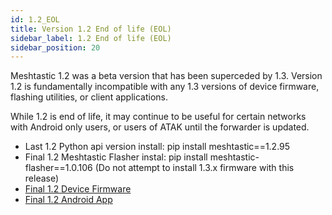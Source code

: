 ```yaml
---
id: 1.2_EOL
title: Version 1.2 End of life (EOL)
sidebar_label: 1.2 End of life (EOL)
sidebar_position: 20
---
```


Meshtastic 1.2 was a beta version that has been superceded by 1.3. Version 1.2 is fundamentally incompatible with any 1.3 versions of device firmware, flashing utilities, or client applications.

While 1.2 is end of life, it may continue to be useful for certain networks with Android only users, or users of ATAK until the forwarder is updated.

* Last 1.2 Python api version install: pip install meshtastic==1.2.95
* Final 1.2 Meshtastic Flasher instal: pip install meshtastic-flasher==1.0.106 (Do not attempt to install 1.3.x firmware with this release)
* [Final 1.2 Device Firmware](https://github.com/meshtastic/Meshtastic-device/releases/tag/v1.2.65.0adc5ce)
* [Final 1.2 Android App](https://github.com/meshtastic/Meshtastic-Android/releases/tag/1.2.67)
